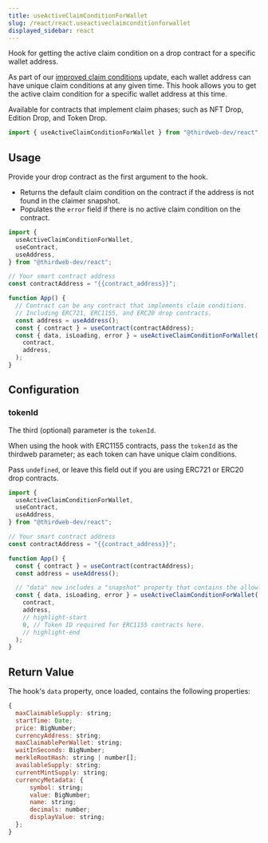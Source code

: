 ```yaml
---
title: useActiveClaimConditionForWallet
slug: /react/react.useactiveclaimconditionforwallet
displayed_sidebar: react
---
```



Hook for getting the active claim condition on a drop contract for a specific wallet address.

As part of our [improved claim conditions](https://blog.thirdweb.com/announcing-improved-claim-conditions/) update, each wallet address can
have unique claim conditions at any given time. This hook allows you to get the active claim condition for a specific wallet address at this time.

Available for contracts that implement claim phases; such as NFT Drop, Edition Drop, and Token Drop.

```jsx
import { useActiveClaimConditionForWallet } from "@thirdweb-dev/react";
```

## Usage

Provide your drop contract as the first argument to the hook.

- Returns the default claim condition on the contract if the address is not found in the claimer snapshot.
- Populates the `error` field if there is no active claim condition on the contract.

```jsx
import {
  useActiveClaimConditionForWallet,
  useContract,
  useAddress,
} from "@thirdweb-dev/react";

// Your smart contract address
const contractAddress = "{{contract_address}}";

function App() {
  // Contract can be any contract that implements claim conditions.
  // Including ERC721, ERC1155, and ERC20 drop contracts.
  const address = useAddress();
  const { contract } = useContract(contractAddress);
  const { data, isLoading, error } = useActiveClaimConditionForWallet(
    contract,
    address,
  );
}
```

## Configuration

### tokenId

The third (optional) parameter is the `tokenId`.

When using the hook with ERC1155 contracts, pass the `tokenId` as the thirdweb parameter; as each token can have unique claim conditions.

Pass `undefined`, or leave this field out if you are using ERC721 or ERC20 drop contracts.

```jsx
import {
  useActiveClaimConditionForWallet,
  useContract,
  useAddress,
} from "@thirdweb-dev/react";

// Your smart contract address
const contractAddress = "{{contract_address}}";

function App() {
  const { contract } = useContract(contractAddress);
  const address = useAddress();

  // "data" now includes a "snapshot" property that contains the allowlist.
  const { data, isLoading, error } = useActiveClaimConditionForWallet(
    contract,
    address,
    // highlight-start
    0, // Token ID required for ERC1155 contracts here.
    // highlight-end
  );
}
```

## Return Value

The hook's `data` property, once loaded, contains the following properties:

```jsx
{
  maxClaimableSupply: string;
  startTime: Date;
  price: BigNumber;
  currencyAddress: string;
  maxClaimablePerWallet: string;
  waitInSeconds: BigNumber;
  merkleRootHash: string | number[];
  availableSupply: string;
  currentMintSupply: string;
  currencyMetadata: {
      symbol: string;
      value: BigNumber;
      name: string;
      decimals: number;
      displayValue: string;
  };
}
```
